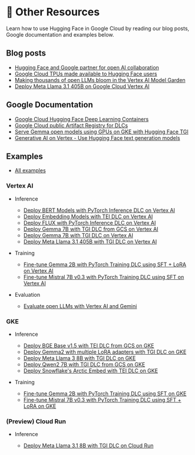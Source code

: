 # 📄 Other Resources

Learn how to use Hugging Face in Google Cloud by reading our blog posts, Google documentation and examples below.

## Blog posts

- [Hugging Face and Google partner for open AI collaboration](https://huggingface.co/blog/gcp-partnership)
- [Google Cloud TPUs made available to Hugging Face users](https://huggingface.co/blog/tpu-inference-endpoints-spaces)
- [Making thousands of open LLMs bloom in the Vertex AI Model Garden](https://huggingface.co/blog/google-cloud-model-garden)
- [Deploy Meta Llama 3.1 405B on Google Cloud Vertex AI](https://huggingface.co/blog/llama31-on-vertex-ai)

## Google Documentation

- [Google Cloud Hugging Face Deep Learning Containers](https://cloud.google.com/deep-learning-containers/docs/choosing-container#hugging-face)
- [Google Cloud public Artifact Registry for DLCs](https://console.cloud.google.com/artifacts/docker/deeplearning-platform-release/us/gcr.io)
- [Serve Gemma open models using GPUs on GKE with Hugging Face TGI](https://cloud.google.com/kubernetes-engine/docs/tutorials/serve-gemma-gpu-tgi)
- [Generative AI on Vertex - Use Hugging Face text generation models](https://cloud.google.com/vertex-ai/generative-ai/docs/open-models/use-hugging-face-models)

## Examples

- [All examples](https://github.com/huggingface/Google-Cloud-Containers/tree/main/examples)

### Vertex AI

- Inference

  - [Deploy BERT Models with PyTorch Inference DLC on Vertex AI](https://github.com/huggingface/Google-Cloud-Containers/tree/main/examples/vertex-ai/notebooks/deploy-bert-on-vertex-ai)
  - [Deploy Embedding Models with TEI DLC on Vertex AI](https://github.com/huggingface/Google-Cloud-Containers/tree/main/examples/vertex-ai/notebooks/deploy-embedding-on-vertex-ai)
  - [Deploy FLUX with PyTorch Inference DLC on Vertex AI](https://github.com/huggingface/Google-Cloud-Containers/tree/main/examples/vertex-ai/notebooks/deploy-flux-on-vertex-ai)
  - [Deploy Gemma 7B with TGI DLC from GCS on Vertex AI](https://github.com/huggingface/Google-Cloud-Containers/tree/main/examples/vertex-ai/notebooks/deploy-gemma-from-gcs-on-vertex-ai)
  - [Deploy Gemma 7B with TGI DLC on Vertex AI](https://github.com/huggingface/Google-Cloud-Containers/tree/main/examples/vertex-ai/notebooks/deploy-gemma-on-vertex-ai)
  - [Deploy Meta Llama 3.1 405B with TGI DLC on Vertex AI](https://github.com/huggingface/Google-Cloud-Containers/tree/main/examples/vertex-ai/notebooks/deploy-llama-3-1-405b-on-vertex-ai)

- Training

  - [Fine-tune Gemma 2B with PyTorch Training DLC using SFT + LoRA on Vertex AI](https://github.com/huggingface/Google-Cloud-Containers/tree/main/examples/vertex-ai/notebooks/trl-lora-sft-fine-tuning-on-vertex-ai)
  - [Fine-tune Mistral 7B v0.3 with PyTorch Training DLC using SFT on Vertex AI](https://github.com/huggingface/Google-Cloud-Containers/tree/main/examples/vertex-ai/notebooks/trl-full-sft-fine-tuning-on-vertex-ai)

- Evaluation

  - [Evaluate open LLMs with Vertex AI and Gemini](https://github.com/huggingface/Google-Cloud-Containers/tree/main/examples/vertex-ai/notebooks/evaluate-llms-with-vertex-ai)

### GKE

- Inference

  - [Deploy BGE Base v1.5 with TEI DLC from GCS on GKE](https://github.com/huggingface/Google-Cloud-Containers/tree/main/examples/gke/tei-from-gcs-deployment)
  - [Deploy Gemma2 with multiple LoRA adapters with TGI DLC on GKE](https://github.com/huggingface/Google-Cloud-Containers/tree/main/examples/gke/tgi-multi-lora-deployment)
  - [Deploy Meta Llama 3 8B with TGI DLC on GKE](https://github.com/huggingface/Google-Cloud-Containers/tree/main/examples/gke/tgi-deployment)
  - [Deploy Qwen2 7B with TGI DLC from GCS on GKE](https://github.com/huggingface/Google-Cloud-Containers/tree/main/examples/gke/tgi-from-gcs-deployment)
  - [Deploy Snowflake's Arctic Embed with TEI DLC on GKE](https://github.com/huggingface/Google-Cloud-Containers/tree/main/examples/gke/tei-deployment)

- Training

  - [Fine-tune Gemma 2B with PyTorch Training DLC using SFT on GKE](https://github.com/huggingface/Google-Cloud-Containers/tree/main/examples/gke/trl-full-fine-tuning)
  - [Fine-tune Mistral 7B v0.3 with PyTorch Training DLC using SFT + LoRA on GKE](https://github.com/huggingface/Google-Cloud-Containers/tree/main/examples/gke/trl-lora-fine-tuning)

### (Preview) Cloud Run

- Inference

  - [Deploy Meta Llama 3.1 8B with TGI DLC on Cloud Run](https://github.com/huggingface/Google-Cloud-Containers/tree/main/examples/cloud-run/tgi-deployment)
